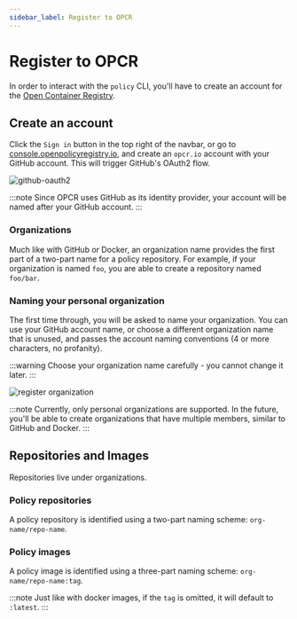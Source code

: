 ```yaml
---
sidebar_label: Register to OPCR
---
```


# Register to OPCR

In order to interact with the `policy` CLI, you'll have to create an account for the [Open Container Registry](https://www.openpolicyregistry.io/).

## Create an account

Click the `Sign in` button in the top right of the navbar, or go to [console.openpolicyregistry.io](https://console.openpolicyregistry.io), and create an `opcr.io` account with your GitHub account. This will trigger
GitHub's OAuth2 flow.

![github-oauth2](/github-oauth.png)

:::note
Since OPCR uses GitHub as its identity provider, your account will be named after your GitHub account.
:::

### Organizations

Much like with GitHub or Docker, an organization name provides the first part of a two-part name
for a policy repository. For example, if your organization is named `foo`, you are able to create
a repository named `foo/bar`.

### Naming your personal organization

The first time through, you will be asked to name your organization. You can use your GitHub account name, or choose a different organization name that is unused, and passes the account naming conventions (4 or more characters, no profanity).

:::warning
Choose your organization name carefully - you cannot change it later.
:::

![register organization](/register-org.png)

:::note
Currently, only personal organizations are supported. In the future, you'll be able to create
organizations that have multiple members, similar to GitHub and Docker.
:::

## Repositories and Images

Repositories live under organizations.

### Policy repositories

A policy repository is identified using a two-part naming scheme: `org-name/repo-name`.

### Policy images

A policy image is identified using a three-part naming scheme: `org-name/repo-name:tag`.

:::note
Just like with docker images, if the `tag` is omitted, it will default to `:latest`.
:::
